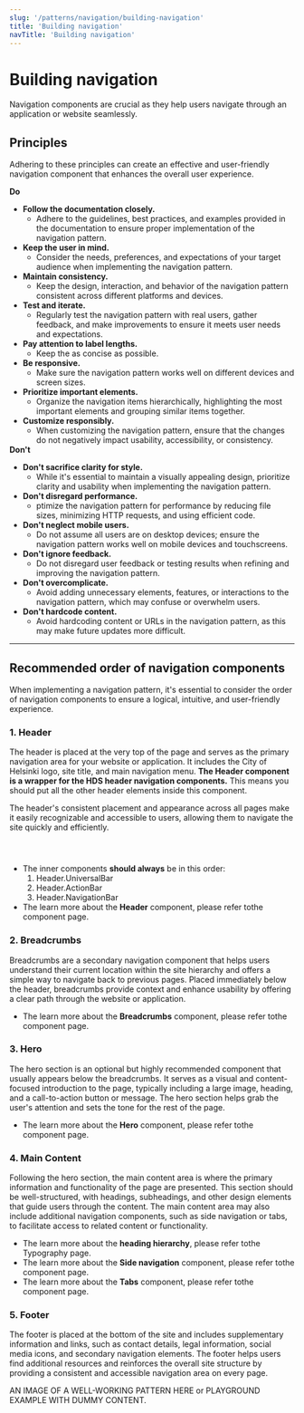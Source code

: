 ```yaml
---
slug: '/patterns/navigation/building-navigation'
title: 'Building navigation'
navTitle: 'Building navigation'
---
```



# Building navigation

<LeadParagraph>
  Navigation components are crucial as they help users navigate through an application or website seamlessly.
</LeadParagraph>

## Principles

Adhering to these principles can create an effective and user-friendly navigation component that enhances the overall user experience.

<div
  class="guideline-do"
  style="background: var(--color-success-light); padding: var(--spacing-s); margin-bottom: var(--spacing-layout-2-xs); max-width:600px;"
>
  <div class="guideline-do-label" style="color:var(--color-success); margin-bottom:var(--spacing-s);">
    <IconCheck style={{ marginRight: 'var(--spacing-3-xs)', verticalAlign: 'middle' }} size="s" />
    <strong>Do</strong>
  </div>
  <ul style="margin-bottom:0;">
    <li>
      <strong>Follow the documentation closely.</strong>
      <ul style="margin-top:0;">
        <li>Adhere to the guidelines, best practices, and examples provided in the documentation to ensure proper implementation of the navigation pattern.</li>
      </ul>
    </li>
    <li>
      <strong>Keep the user in mind.</strong>
      <ul style="margin-top:0;">
        <li>Consider the needs, preferences, and expectations of your target audience when implementing the navigation pattern.</li>
      </ul>
    </li>
    <li>
      <strong>Maintain consistency.</strong>
      <ul style="margin-top:0;">
        <li>Keep the design, interaction, and behavior of the navigation pattern consistent across different platforms and devices.</li>
      </ul>
    </li>
    <li>
      <strong>Test and iterate.</strong>
      <ul style="margin-top:0;">
        <li>Regularly test the navigation pattern with real users, gather feedback, and make improvements to ensure it meets user needs and expectations.</li>
      </ul>
    </li>
    <li>
      <strong>Pay attention to label lengths.</strong>
      <ul style="margin-top:0;">
        <li>Keep the as concise as possible.</li>
      </ul>
    </li>
    <li>
      <strong>Be responsive.</strong>
      <ul style="margin-top:0;">
        <li>
           Make sure the navigation pattern works well on different devices and screen sizes.
        </li>
      </ul>
    </li>
    <li>
      <strong>Prioritize important elements.</strong>
      <ul style="margin-top:0;">
        <li>
           Organize the navigation items hierarchically, highlighting the most important elements and grouping similar items together.
        </li>
      </ul>
    </li>
    <li>
      <strong>Customize responsibly.</strong>
      <ul style="margin-top:0;">
        <li>
          When customizing the navigation pattern, ensure that the changes do not negatively impact usability, accessibility, or consistency.
        </li>
      </ul>
    </li>
  </ul>
</div>

<div
  class="guideline-dont"
  style="background: var(--color-error-light); padding: var(--spacing-s); margin-bottom: var(--spacing-layout-2-xs); max-width:600px;"
>
  <div class="guideline-dont-label" style="color:var(--color-error); margin-bottom:var(--spacing-s);">
    <IconError style={{ marginRight: 'var(--spacing-3-xs)', verticalAlign: 'middle' }} size="s" />
    <strong>Don't</strong>
  </div>
  <ul style="margin-bottom:0;">
    <li>
      <strong>Don't sacrifice clarity for style.</strong>
      <ul style="margin-top:0;">
        <li>
          While it's essential to maintain a visually appealing design, prioritize clarity and usability when implementing the navigation pattern.
        </li>
      </ul>
    </li>
    <li>
      <strong>Don't disregard performance.</strong>
      <ul style="margin-top:0;">
        <li>
          ptimize the navigation pattern for performance by reducing file sizes, minimizing HTTP requests, and using efficient code.
        </li>
      </ul>
    </li>
    <li>
      <strong>Don't neglect mobile users.</strong>
      <ul style="margin-top:0;">
        <li>
          Do not assume all users are on desktop devices; ensure the navigation pattern works well on mobile devices and touchscreens.
        </li>
      </ul>
    </li>
    <li>
      <strong>Don't ignore feedback.</strong>
      <ul style="margin-top:0;">
        <li>
          Do not disregard user feedback or testing results when refining and improving the navigation pattern.
        </li>
      </ul>
    </li>
    <li>
      <strong>Don't overcomplicate.</strong>
      <ul style="margin-top:0;">
        <li>
          Avoid adding unnecessary elements, features, or interactions to the navigation pattern, which may confuse or overwhelm users.
        </li>
      </ul>
    </li>
    <li>
      <strong>Don't hardcode content.</strong>
      <ul style="margin-top:0;">
        <li>
          Avoid hardcoding content or URLs in the navigation pattern, as this may make future updates more difficult.
        </li>
      </ul>
    </li>
  </ul>
</div>

---

## Recommended order of navigation components

When implementing a navigation pattern, it's essential to consider the order of navigation components to ensure a logical, intuitive, and user-friendly experience.

### 1. Header
The header is placed at the very top of the page and serves as the primary navigation area for your website or application. It includes the City of Helsinki logo, site title, and main navigation menu. <strong>The Header component is a wrapper for the HDS header navigation components.</strong> This means you should put all the other header elements inside this component.

The header's consistent placement and appearance across all pages make it easily recognizable and accessible to users, allowing them to navigate the site quickly and efficiently.

<PlaygroundPreview>
  <Header>
    <Header.UniversalBar primaryLinkText="Helsingin kaupunki" primaryLinkHref="#">
        <Header.NavigationLink href="#" label="Link 1" />
        <Header.NavigationLink href="#" label="Link 2" />
        <Header.NavigationLink href="#" label="Link 3" />
    </Header.UniversalBar>
  </Header>
</PlaygroundPreview>

<ul style="margin-bottom:0;">
  <li>
    The inner components <strong>should always</strong> be in this order:
    <ol>
      <li>Header.UniversalBar</li>
      <li>Header.ActionBar</li>
      <li>Header.NavigationBar</li>
    </ol>
  </li>
  <li>
    The learn more about the <strong>Header</strong> component, please refer to<InternalLink href="/components/header">the component page.</InternalLink>
  </li>
</ul>

### 2. Breadcrumbs
Breadcrumbs are a secondary navigation component that helps users understand their current location within the site hierarchy and offers a simple way to navigate back to previous pages. Placed immediately below the header, breadcrumbs provide context and enhance usability by offering a clear path through the website or application.

<ul style="margin-bottom:0;">
  <li>
    The learn more about the <strong>Breadcrumbs</strong> component, please refer to<InternalLink href="/components/breadcrumbs">the component page.</InternalLink>
  </li>
</ul>

### 3. Hero
The hero section is an optional but highly recommended component that usually appears below the breadcrumbs. It serves as a visual and content-focused introduction to the page, typically including a large image, heading, and a call-to-action button or message. The hero section helps grab the user's attention and sets the tone for the rest of the page.

<ul style="margin-bottom:0;">
  <li>
    The learn more about the <strong>Hero</strong> component, please refer to<InternalLink href="/components/hero">the component page.</InternalLink>
  </li>
</ul>

### 4. Main Content
Following the hero section, the main content area is where the primary information and functionality of the page are presented. This section should be well-structured, with headings, subheadings, and other design elements that guide users through the content. The main content area may also include additional navigation components, such as side navigation or tabs, to facilitate access to related content or functionality.

<ul style="margin-bottom:0;">
  <li>
    The learn more about the <strong>heading hierarchy</strong>, please refer to<InternalLink href="/foundation/design-tokens/typography#heading-sizes">the Typography page.</InternalLink>
  </li>
  <li>
    The learn more about the <strong>Side navigation</strong> component, please refer to<InternalLink href="/components/side-navigation">the component page.</InternalLink>
  </li>
  <li>
    The learn more about the <strong>Tabs</strong> component, please refer to<InternalLink href="/components/tabs">the component page.</InternalLink>
  </li>  
</ul>

### 5. Footer
The footer is placed at the bottom of the site and includes supplementary information and links, such as contact details, legal information, social media icons, and secondary navigation elements. The footer helps users find additional resources and reinforces the overall site structure by providing a consistent and accessible navigation area on every page.

AN IMAGE OF A WELL-WORKING PATTERN HERE or PLAYGROUND EXAMPLE WITH DUMMY CONTENT.
